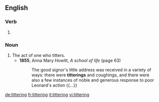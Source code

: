 ==English==

===Verb===
{{head|en|present participle}}

# {{present participle of|titter|lang=en|nocat=1}}

===Noun===
{{en-noun}}

# The act of one who titters.
#* '''1855''', Anna Mary Howitt, ''A school of life'' (page 63)
#*: The good signor's little address was received in a variety of ways: there were '''titterings''' and coughings, and there were also a few instances of noble and generous response to poor Leonard's action {{...}}

[[de:tittering]]
[[fr:tittering]]
[[it:tittering]]
[[vi:tittering]]